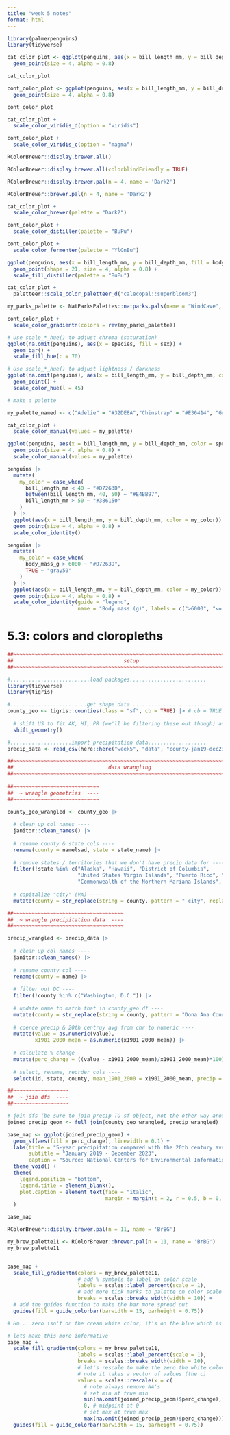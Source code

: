 ```yaml
---
title: "week 5 notes"
format: html
---
```

```r
library(palmerpenguins)
library(tidyverse)

cat_color_plot <- ggplot(penguins, aes(x = bill_length_mm, y = bill_depth_mm, color = species, shape = species)) +
  geom_point(size = 4, alpha = 0.8)

cat_color_plot 

cont_color_plot <- ggplot(penguins, aes(x = bill_length_mm, y = bill_depth_mm, color = body_mass_g)) +
  geom_point(size = 4, alpha = 0.8) 

cont_color_plot 

cat_color_plot +
  scale_color_viridis_d(option = "viridis") 

cont_color_plot +
  scale_color_viridis_c(option = "magma")

RColorBrewer::display.brewer.all()

RColorBrewer::display.brewer.all(colorblindFriendly = TRUE)

RColorBrewer::display.brewer.pal(n = 4, name = 'Dark2')

RColorBrewer::brewer.pal(n = 4, name = 'Dark2')

cat_color_plot +
  scale_color_brewer(palette = "Dark2") 

cont_color_plot +
  scale_color_distiller(palette = "BuPu")

cont_color_plot +
  scale_color_fermenter(palette = "YlGnBu")

ggplot(penguins, aes(x = bill_length_mm, y = bill_depth_mm, fill = body_mass_g)) +
  geom_point(shape = 21, size = 4, alpha = 0.8) +
  scale_fill_distiller(palette = "BuPu")

cat_color_plot +
  paletteer::scale_color_paletteer_d("calecopal::superbloom3")

my_parks_palette <- NatParksPalettes::natparks.pals(name = "WindCave", n = 20, type = "continuous")

cont_color_plot +
  scale_color_gradientn(colors = rev(my_parks_palette))

# Use scale_*_hue() to adjust chroma (saturation)
ggplot(na.omit(penguins), aes(x = species, fill = sex)) +
  geom_bar() +
  scale_fill_hue(c = 70)

# Use scale_*_hue() to adjust lightness / darkness
ggplot(na.omit(penguins), aes(x = bill_length_mm, y = bill_depth_mm, color = sex)) +
  geom_point() +
  scale_color_hue(l = 45)

# make a palette

my_palette_named <- c("Adelie" = "#32DE8A","Chinstrap" = "#E36414", "Gentoo" = "#0F4C5C")

cat_color_plot +
  scale_color_manual(values = my_palette)

ggplot(penguins, aes(x = bill_length_mm, y = bill_depth_mm, color = species)) +
  geom_point(size = 4, alpha = 0.8) +
  scale_color_manual(values = my_palette)

penguins |> 
  mutate(
    my_color = case_when(
      bill_length_mm < 40 ~ "#D7263D",
      between(bill_length_mm, 40, 50) ~ "#E4BB97",
      bill_length_mm > 50 ~ "#386150"
    )
  ) |> 
  ggplot(aes(x = bill_length_mm, y = bill_depth_mm, color = my_color)) +
  geom_point(size = 4, alpha = 0.8) +
  scale_color_identity()

penguins |> 
  mutate(
    my_color = case_when(
      body_mass_g > 6000 ~ "#D7263D",
      TRUE ~ "gray50"
    )
  ) |> 
  ggplot(aes(x = bill_length_mm, y = bill_depth_mm, color = my_color)) +
  geom_point(size = 4, alpha = 0.8) +
  scale_color_identity(guide = "legend", 
                       name = "Body mass (g)", labels = c(">6000", "<= 6000"))

```


# 5.3: colors and cloropleths

```r
##~~~~~~~~~~~~~~~~~~~~~~~~~~~~~~~~~~~~~~~~~~~~~~~~~~~~~~~~~~~~~~~~~~~~~~~~~~~~~~
##                                    setup                                 ----
##~~~~~~~~~~~~~~~~~~~~~~~~~~~~~~~~~~~~~~~~~~~~~~~~~~~~~~~~~~~~~~~~~~~~~~~~~~~~~~

#..........................load packages.........................
library(tidyverse)
library(tigris)

#.........................get shape data.........................
county_geo <- tigris::counties(class = "sf", cb = TRUE) |> # cb = TRUE to use cartographic boundary files
  
  # shift US to fit AK, HI, PR (we'll be filtering these out though) and transform CRS to USA Contiguous Albers Equal Area Conic (ESRI:102003) ----
  shift_geometry()

#....................import precipitation data...................
precip_data <- read_csv(here::here("week5", "data", "county-jan19-dec23-precip.csv"), skip = 4)

##~~~~~~~~~~~~~~~~~~~~~~~~~~~~~~~~~~~~~~~~~~~~~~~~~~~~~~~~~~~~~~~~~~~~~~~~~~~~~~
##                               data wrangling                             ----
##~~~~~~~~~~~~~~~~~~~~~~~~~~~~~~~~~~~~~~~~~~~~~~~~~~~~~~~~~~~~~~~~~~~~~~~~~~~~~~
     
##~~~~~~~~~~~~~~~~~~~~~~~~~~~~
##  ~ wrangle geometries  ----
##~~~~~~~~~~~~~~~~~~~~~~~~~~~~

county_geo_wrangled <- county_geo |>
  
  # clean up col names ----
  janitor::clean_names() |>
  
  # rename county & state cols ----
  rename(county = namelsad, state = state_name) |>
  
  # remove states / territories that we don't have precip data for ----
  filter(!state %in% c("Alaska", "Hawaii", "District of Columbia",
                       "United States Virgin Islands", "Puerto Rico", "American Samoa",
                       "Commonwealth of the Northern Mariana Islands", "Guam")) |>
  
  # capitalize "city" (VA) ----
  mutate(county = str_replace(string = county, pattern = " city", replacement = " City"))

##~~~~~~~~~~~~~~~~~~~~~~~~~~~~~~~~~~~~
##  ~ wrangle precipitation data  ----
##~~~~~~~~~~~~~~~~~~~~~~~~~~~~~~~~~~~~

precip_wrangled <- precip_data |>
  
  # clean up col names ----
  janitor::clean_names() |>
  
  # rename county col ----
  rename(county = name) |>
  
  # filter out DC ----
  filter(!county %in% c("Washington, D.C.")) |>
  
  # update name to match that in county_geo df ----
  mutate(county = str_replace(string = county, pattern = "Dona Ana County", replacement = "Doña Ana County")) |>
  
  # coerce precip & 20th centruy avg from chr to numeric ----
  mutate(value = as.numeric(value),
         x1901_2000_mean = as.numeric(x1901_2000_mean)) |>
  
  # calculate % change ----
  mutate(perc_change = ((value - x1901_2000_mean)/x1901_2000_mean)*100) |>
  
  # select, rename, reorder cols ----
  select(id, state, county, mean_1901_2000 = x1901_2000_mean, precip = value, perc_change, anomaly_1901_2000_base_period)

##~~~~~~~~~~~~~~~~~~
##  ~ join dfs  ----
##~~~~~~~~~~~~~~~~~~

# join dfs (be sure to join precip TO sf object, not the other way around) -------
joined_precip_geom <- full_join(county_geo_wrangled, precip_wrangled) 
```

```r
base_map <- ggplot(joined_precip_geom) +
  geom_sf(aes(fill = perc_change), linewidth = 0.1) +
  labs(title = "5-year precipitation compared with the 20th century average",
       subtitle = "January 2019 - December 2023",
       caption = "Source: National Centers for Environmental Information") +
  theme_void() +
  theme(
    legend.position = "bottom",
    legend.title = element_blank(),
    plot.caption = element_text(face = "italic",
                                margin = margin(t = 2, r = 0.5, b = 0, l = 0, "lines"))
  )

base_map
```

```r
RColorBrewer::display.brewer.pal(n = 11, name = 'BrBG')

my_brew_palette11 <- RColorBrewer::brewer.pal(n = 11, name = 'BrBG')
my_brew_palette11


base_map + 
  scale_fill_gradientn(colors = my_brew_palette11,
                       # add % symbols to label on color scale
                       labels = scales::label_percent(scale = 1),
                       # add more tick marks to palette on color scale
                       breaks = scales::breaks_width(width = 10)) +
  # add the guides function to make the bar more spread out
  guides(fill = guide_colorbar(barwidth = 15, barheight = 0.75))

# Hm... zero isn't on the cream white color, it's on the blue which is misleading! change this in the cale fill gradient and rescale

# lets make this more informative
base_map + 
  scale_fill_gradientn(colors = my_brew_palette11,
                       labels = scales::label_percent(scale = 1),
                       breaks = scales::breaks_width(width = 10),
                       # let's rescale to make the zero the white color, the lowest value to be darkest brown, highest the darkest blue
                       # note it takes a vector of values (the c)
                       values = scales::rescale(x = c(
                         # note always remove NA's
                         # set min at true min
                         min(na.omit(joined_precip_geom)$perc_change),
                         0, # midpoint at 0
                         # set max at true max
                         max(na.omit(joined_precip_geom)$perc_change)))) +
  guides(fill = guide_colorbar(barwidth = 15, barheight = 0.75))


```


